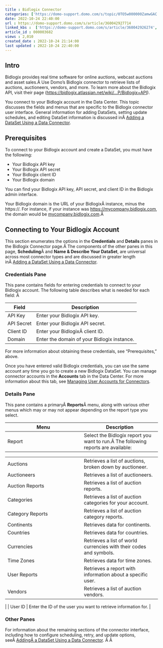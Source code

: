 ```yaml
---
title : Bidlogix Connector
categories: ['https://domo-support.domo.com/s/topic/0TO5w000000ZamwGAC']
date: 2022-10-24 22:40:00
url : https://domo-support.domo.com/s/article/360042927714
linked_kbs :  ['https://domo-support.domo.com/s/article/360042926274', 'https://domo-support.domo.com/s/knowledge-base', 'https://domo-support.domo.com/s/article/360042925494', 'https://domo-support.domo.com/s/article/360043429953', 'https://domo-support.domo.com/s/article/360042926054', 'https://domo-support.domo.com/s/article/360043429933', 'https://domo-support.domo.com/s/article/360043429693', 'https://domo-support.domo.com/s/topic/0TO5w000000ZamwGAC', 'https://domo-support.domo.com/s/article/360042927714', 'https://domo-support.domo.com/s/article/360043429913']
article_id : 000003682
views : 2,010
created_date : 2022-10-24 21:14:00
last updated : 2022-10-24 22:40:00
---
```




Intro
-----


Bidlogix provides real time software for online auctions, webcast auctions and asset sales.Â Use Domo's Bidlogix connector to retrieve lists of auctions, auctioneers, vendors, and more. To learn more about the Bidlogix API, visit their page ([https://bidlogix.atlassian.net/wiki/...P/Bidlogix+API](https://bidlogix.atlassian.net/wiki/display/BHP/Bidlogix+API "https://bidlogix.atlassian.net/wiki/display/BHP/Bidlogix+API")).  


You connect to your Bidlogix account in the Data Center. This topic discusses the fields and menus that are specific to the Bidlogix connector user interface. General information for adding DataSets, setting update schedules, and editing DataSet information is discussed inÂ [Adding a DataSet Using a Data Connector](..\adding_a_dataset_using_a_connector\index.md).


Prerequisites
-------------


To connect to your Bidlogix account and create a DataSet, you must have the following:



* Your Bidlogix API key
* Your Bidlogix API secret
* Your Bidlogix client ID
* Your Bidlogix domain


You can find your Bidlogix API key, API secret, and client ID in the Bidlogix admin interface.


Your Bidlogix domain is the URL of your BidlogixÂ instance, minus the https://. For instance, if your instance was <https://mycompany.bidlogix.com>, the domain would be [mycompany.bidlogix.com](http://mycompany.bidlogix.com).Â 


Connecting to Your Bidlogix Account
-----------------------------------


This section enumerates the options in the **Credentials** and **Details** panes in the Bidlogix Connector page.Â The components of the other panes in this page, **Scheduling**Â and **Name & Describe Your DataSet**, are universal across most connector types and are discussed in greater length inÂ [Adding a DataSet Using a Data Connector](..\adding_a_dataset_using_a_connector\index.md "Adding a DataSet Using a Data Connector").


### Credentials Pane


This pane contains fields for entering credentials to connect to your Bidlogix account. The following table describes what is needed for each field: Â 




| Field | Description |
| --- | --- |
| API Key | Enter your Bidlogix API key. |
| API Secret | Enter your Bidlogix API secret. |
| Client ID | Enter your BidlogixÂ client ID. |
| Domain | Enter the domain of your Bidlogix instance. |


For more information about obtaining these credentials, see "Prerequisites," above.


Once you have entered valid Bidlogix credentials, you can use the same account any time you go to create a new Bidlogix DataSet. You can manage connector accounts in the **Accounts** tab in the Data Center. For more information about this tab, see [Managing User Accounts for Connectors](..\managing_user_accounts_for_connectors\index.html "Managing User Accounts for Connectors").


### Details Pane


This pane contains a primaryÂ **Reports**Â menu, along with various other menus which may or may not appear depending on the report type you select.




| Menu | Description |
| --- | --- |
| Report | Select the Bidlogix report you want to run.Â The following reports are available:

|  |  |
| --- | --- |
| Auctions | Retrieves a list of auctions, broken down by auctioneer. |
| Auctioneers | Retrieves a list of auctioneers. |
| Auction Reports | Retrieves a list of auction reports. |
| Categories | Retrieves a list of auction categories for your account. |
| Category Reports | Retrieves a list of auction category reports. |
| Continents | Retrieves data for continents. |
| Countries | Retrieves data for countries. |
| Currencies | Retrieves a list of world currencies with their codes and symbols. |
| Time Zones | Retrieves data for time zones. |
| User Reports | Retrieves a report with information about a specific user. |
| Vendors | Retrieves a list of auction vendors. |

 |
| User ID | Enter the ID of the user you want to retrieve information for. |


### Other Panes


For information about the remaining sections of the connector interface, including how to configure scheduling, retry, and update options, seeÂ [AddingÂ a DataSet Using a Data Connector](..\adding_a_dataset_using_a_connector\index.md). Â Â